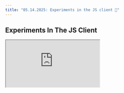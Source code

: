 ```yaml
---
title: "05.14.2025: Experiments in the JS client 🔬"
---
```


<Update label="05.14.2025">

## Experiments In The JS Client

<Frame>
  <iframe 
    src="https://cdn.iframe.ly/4vqTlUCW" 
    width={1000} 
    height={400}
    allowFullScreen
  />
</Frame>

You can now run Experiments using the Phoenix JS client! Use Experiments to test different iterations of your applications over a set of test cases, then evaluate the results.

This release includes:

* Native tracing of tasks and evaluators
* Async concurrency queues
* Support for any evaluator (including bring your own evals)

### Code Implementation

```javascript
import { createClient } from "@arizeai/phoenix-client";
import {
  asEvaluator,
  runExperiment,
} from "@arizeai/phoenix-client/experiments";
import type { Example } from "@arizeai/phoenix-client/types/datasets";
import { Factuality } from "autoevals";
import OpenAI from "openai";

const phoenix = createClient();
const openai = new OpenAI();

/** Your AI Task */
const task = async (example: Example) => {
  const response = await openai.chat.completions.create({
    model: "gpt-4o",
    messages: [
      { role: "system", content: "You are a helpful assistant." },
      { role: "user", content: JSON.stringify(example.input, null, 2) },
    ],
  });
  return response.choices[0]?.message?.content ?? "No response";
};

await runExperiment({
  dataset: "dataset_id",
  experimentName: "experiment_name",
  client: phoenix,
  task,
  evaluators: [
    asEvaluator({
      name: "Factuality",
      kind: "LLM",
      evaluate: async (params) => {
        const result = await Factuality({
          output: JSON.stringify(params.output, null, 2),
          input: JSON.stringify(params.input, null, 2),
          expected: JSON.stringify(params.expected, null, 2),
        });
        return {
          score: result.score,
          label: result.name,
          explanation: (result.metadata?.rationale as string) ?? "",
          metadata: result.metadata ?? {},
        };
      },
    }),
  ],
});
```
</Update>

